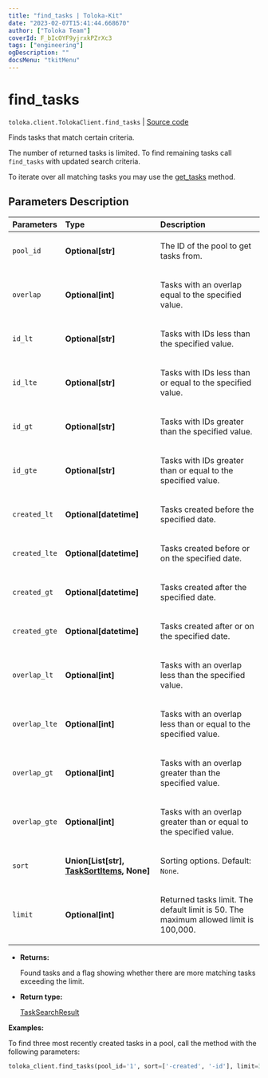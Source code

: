 ```yaml
---
title: "find_tasks | Toloka-Kit"
date: "2023-02-07T15:41:44.668670"
author: ["Toloka Team"]
coverId: F_bIcOYF9yjrxkPZrXc3
tags: ["engineering"]
ogDescription: ""
docsMenu: "tkitMenu"
---
```


# find_tasks
`toloka.client.TolokaClient.find_tasks` | [Source code](https://github.com/Toloka/toloka-kit/blob/v1.1.3/src/client/__init__.py#L2338)

Finds tasks that match certain criteria.

The number of returned tasks is limited. To find remaining tasks call `find_tasks` with updated search criteria.

To iterate over all matching tasks you may use the [get_tasks](/docs-new/toloka-kit/reference/toloka.client.TolokaClient.get_tasks) method.

## Parameters Description

| Parameters | Type | Description |
| :----------| :----| :-----------|
`pool_id`|**Optional\[str\]**|<p>The ID of the pool to get tasks from.</p>
`overlap`|**Optional\[int\]**|<p>Tasks with an overlap equal to the specified value.</p>
`id_lt`|**Optional\[str\]**|<p>Tasks with IDs less than the specified value.</p>
`id_lte`|**Optional\[str\]**|<p>Tasks with IDs less than or equal to the specified value.</p>
`id_gt`|**Optional\[str\]**|<p>Tasks with IDs greater than the specified value.</p>
`id_gte`|**Optional\[str\]**|<p>Tasks with IDs greater than or equal to the specified value.</p>
`created_lt`|**Optional\[datetime\]**|<p>Tasks created before the specified date.</p>
`created_lte`|**Optional\[datetime\]**|<p>Tasks created before or on the specified date.</p>
`created_gt`|**Optional\[datetime\]**|<p>Tasks created after the specified date.</p>
`created_gte`|**Optional\[datetime\]**|<p>Tasks created after or on the specified date.</p>
`overlap_lt`|**Optional\[int\]**|<p>Tasks with an overlap less than the specified value.</p>
`overlap_lte`|**Optional\[int\]**|<p>Tasks with an overlap less than or equal to the specified value.</p>
`overlap_gt`|**Optional\[int\]**|<p>Tasks with an overlap greater than the specified value.</p>
`overlap_gte`|**Optional\[int\]**|<p>Tasks with an overlap greater than or equal to the specified value.</p>
`sort`|**Union\[List\[str\], [TaskSortItems](/docs-new/toloka-kit/reference/toloka.client.search_requests.TaskSortItems), None\]**|<p>Sorting options. Default: `None`.</p>
`limit`|**Optional\[int\]**|<p>Returned tasks limit. The default limit is 50. The maximum allowed limit is 100,000.</p>

* **Returns:**

  Found tasks and a flag showing whether there are more matching tasks exceeding the limit.

* **Return type:**

  [TaskSearchResult](/docs-new/toloka-kit/reference/toloka.client.search_results.TaskSearchResult)

**Examples:**

To find three most recently created tasks in a pool, call the method with the following parameters:

```python
toloka_client.find_tasks(pool_id='1', sort=['-created', '-id'], limit=3)
```
